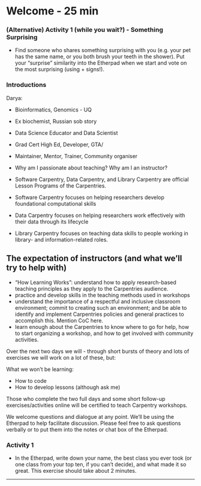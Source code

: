 # Welcome - 25 min

### (Alternative) Activity 1 (while you wait?) - Something Surprising

- Find someone who shares something surprising with you (e.g. your pet has the same name, or you both brush your teeth in the shower). Put your “surprise” similarity into the Etherpad when we start and vote on the most surprising (using + signs!).



### Introductions

Darya: 

- Bioinformatics, Genomics - UQ  
- Ex biochemist, Russian sob story
- Data Science Educator and Data Scientist
- Grad Cert High Ed, Developer, GTA/
- Maintainer, Mentor, Trainer, Community organiser
- Why am I passionate about teaching? Why am I an instructor?


- Software Carpentry, Data Carpentry, and Library Carpentry are official Lesson Programs of the Carpentries.

- Software Carpentry focuses on helping researchers develop foundational computational skills
- Data Carpentry focuses on helping researchers work effectively with their data through its lifecycle
- Library Carpentry focuses on teaching data skills to people working in library- and information-related roles.

## The expectation of instructors (and what we'll try to help with)


- "How Learning Works": understand how to apply research-based teaching principles as they apply to the Carpentries audience.
- practice and develop skills in the teaching methods used in workshops
- understand the importance of a respectful and inclusive classroom environment; commit to creating such an environment; and be able to identify and implement Carpentries policies and general practices to accomplish this. Mention CoC here. 
- learn enough about the Carpentries to know where to go for help, how to start organizing a workshop, and how to get involved with community activities.


Over the next two days we will - through short bursts of theory and lots of exercises we will work on a lot of these, but:

What we won’t be learning:

- How to code
- How to develop lessons (although ask me)

Those who complete the two full days and some short follow-up exercises/activities online will be certified to teach Carpentry workshops.

 We welcome questions and dialogue at any point. We’ll be using the Etherpad to help facilitate discussion. Please feel free to ask questions verbally or to put them into the notes or chat box of the Etherpad.

### Activity 1
- In the Etherpad, write down your name, the best class you ever took (or one class from your top ten, if you can’t decide), and what made it so great. This exercise should take about 2 minutes.





***





